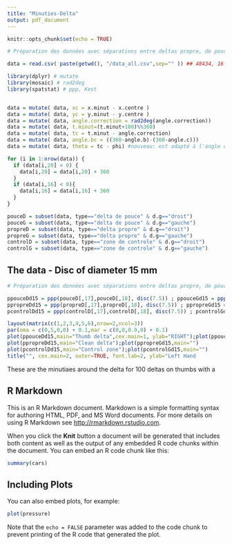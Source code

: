 ```yaml
---
title: "Minuties-Delta"
output: pdf_document
---
```


```r
knitr::opts_chunk$set(echo = TRUE)
```

```r
# Préparation des données avec séparations entre deltas propre, de pouce et zone de controle----

data = read.csv( paste(getwd(), "/data_all.csv",sep="" )) ## 48434, 16 var

library(dplyr) # mutate
library(mosaic) # rad2deg
library(spatstat) # ppp, Kest


data = mutate( data, xc = x.minut - x.centre )
data = mutate( data, yc = y.minut - y.centre ) 
data = mutate( data, angle.correction = rad2deg(angle.correction))
data = mutate( data, t.minut=(t.minut+180)%%360)
data = mutate( data, tc = t.minut - angle.correction)
data = mutate( data, angle.bc = ((360-angle.b)-(360-angle.c)))
data = mutate( data, theta = tc - phi) #nouveau: est adapté à l'angle de position de la minutie

for (i in 1:nrow(data)) {
  if (data[i,20] < 0) {
    data[i,20] = data[i,20] + 360 
  } 
  if (data[i,16] < 0){
    data[i,16] = data[i,16] + 360
  }
}

pouceD = subset(data, type=="delta de pouce" & d.g=="droit")
pouceG = subset(data, type=="delta de pouce" & d.g=="gauche")
propreD = subset(data, type=="delta propre" & d.g=="droit")
propreG = subset(data, type=="delta propre" & d.g=="gauche")
controlD = subset(data, type=="zone de controle" & d.g=="droit")
controlG = subset(data, type=="zone de controle" & d.g=="gauche")

```

## The data - Disc of diameter 15 mm

```r
# Préparation des données avec séparations entre deltas propre, de pouce et zone de controle----

ppouceDd15 = ppp(pouceD[,17],pouceD[,18], disc(7.5)) ; ppouceGd15 = ppp(pouceG[,17],pouceG[,18], disc(7.5))
ppropreDd15 = ppp(propreD[,17],propreD[,18], disc(7.5)) ; ppropreGd15 = ppp(propreG[,17],propreG[,18], disc(7.5))
pcontrolDd15 = ppp(controlD[,17],controlD[,18], disc(7.5)) ; pcontrolGd15 = ppp(controlG[,17],controlG[,18], disc(7.5))

layout(matrix(c(1,2,3,4,5,6),nrow=2,ncol=3))
par(oma = c(0,5,0,0) + 0.1,mar = c(0,0,0.9,0) + 0.1)
plot(ppouceDd15,main="Thumb delta",cex.main=1, ylab="RIGHT");plot(ppouceGd15,main="") 
plot(ppropreDd15,main="Clean delta");plot(ppropreGd15,main="")
plot(pcontrolDd15,main="Control zone");plot(pcontrolGd15,main="")
title("", cex.main=2, outer=TRUE, font.lab=2, ylab="Left Hand                                      Right Hand",cex.lab=1.2)

```

These are the minutiaes around the delta for 100 deltas on thumbs with a 

## R Markdown

This is an R Markdown document. Markdown is a simple formatting syntax for authoring HTML, PDF, and MS Word documents. For more details on using R Markdown see <http://rmarkdown.rstudio.com>.

When you click the **Knit** button a document will be generated that includes both content as well as the output of any embedded R code chunks within the document. You can embed an R code chunk like this:

```r
summary(cars)
```

## Including Plots

You can also embed plots, for example:

```r
plot(pressure)
```

Note that the `echo = FALSE` parameter was added to the code chunk to prevent printing of the R code that generated the plot.
